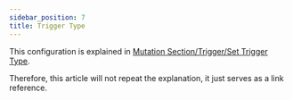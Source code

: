 ```yaml
---
sidebar_position: 7  
title: Trigger Type
---
```


This configuration is explained in [Mutation Section/Trigger/Set Trigger Type](../mutation/trigger#setting-trigger-type).

Therefore, this article will not repeat the explanation, it just serves as a link reference.